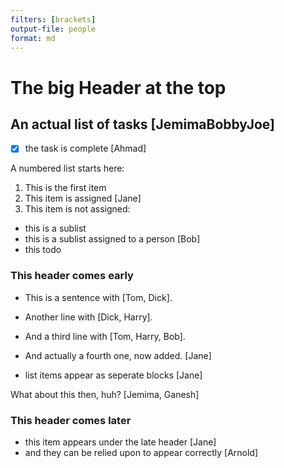 ---
filters: [brackets]
output-file: people
format: md
---

# The big Header at the top

## An actual list of tasks [JemimaBobbyJoe]

- [X] the task is complete [Ahmad]

A numbered list starts here: 

1. This is the first item
2. This item is assigned [Jane]
3. This item is not assigned: 
  + this is a sublist
  + this is a sublist assigned to a person [Bob]
  + this todo

### This header comes early

- This is a sentence with [Tom, Dick].
- Another line with [Dick, Harry].
- And a third line with [Tom, Harry, Bob].

- And actually a fourth one, now added. [Jane]
- list items appear as seperate blocks [Jane]

What about this then, huh? [Jemima, Ganesh]

### This header comes later

- this item appears under the late header [Jane]
- and they can be relied upon to appear correctly [Arnold]
